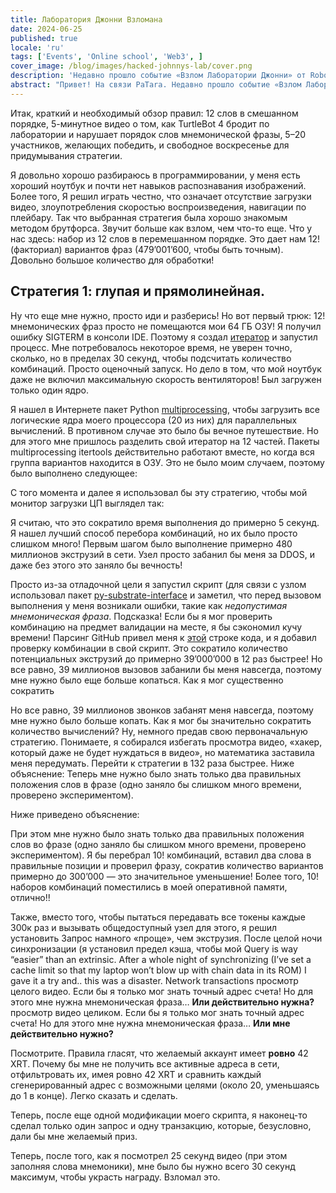 ```yaml
---
title: Лаборатория Джонни Взломана
date: 2024-06-25
published: true
locale: 'ru'
tags: ['Events', 'Online school', 'Web3', ]
cover_image: /blog/images/hacked-johnnys-lab/cover.png
description: 'Недавно прошло событие «Взлом Лаборатории Джонни» от Robonomics, и я действительно считаю, что смог взломать ее! За исключением очень первой попытки, которую я проиграл из-за недопонимания правил, я выиграл каждый раунд, в котором принимал участие, и вот небольшая история «как это было».'
abstract: "Привет! На связи PaTara. Недавно прошло событие «Взлом Лаборатории Джонни» от Robonomics, и я действительно считаю, что смог взломать ее! За исключением очень первой попытки, которую я проиграл из-за недопонимания правил, я выиграл каждый раунд, в котором принимал участие, и вот небольшая история «как это было». "
---
```


Итак, краткий и необходимый обзор правил: 12 слов в смешанном порядке, 5-минутное видео о том, как TurtleBot 4 бродит по лаборатории и нарушает порядок слов мнемонической фразы, 5–20 участников, желающих победить, и свободное воскресенье для придумывания стратегии.

<RbImage zoom src="/blog/images/hacked-johnnys-lab/0.png" alt="Game Interface" />

Я довольно хорошо разбираюсь в программировании, у меня есть хороший ноутбук и почти нет навыков распознавания изображений. Более того, 
Я решил играть честно, что означает отсутствие загрузки видео, злоупотребления скоростью воспроизведения, навигации по плейбару. 
Так что выбранная стратегия была хорошо знакомым методом брутфорса. Звучит больше как взлом, чем что-то еще.
Что у нас здесь: набор из 12 слов в перемешанном порядке. Это дает нам 12! (факториал) вариантов фраз 
(479’001’600, чтобы быть точным). Довольно большое количество для обработки!


## Стратегия 1: глупая и прямолинейная.

Ну что еще мне нужно, просто иди и разберись! Но вот первый трюк: 12! мнемонических фраз просто не помещаются 
мои 64 ГБ ОЗУ! Я получил ошибку SIGTERM в консоли IDE. 
Поэтому я создал [итератор](https://docs.python.org/3/library/itertools.html#itertools.permutations) и запустил процесс.
Мне потребовалось некоторое время, не уверен точно, сколько, но в пределах 30 секунд, чтобы подсчитать количество комбинаций.
Просто оценочный запуск. Но дело в том, что мой ноутбук даже не включил максимальную скорость вентиляторов! Был загружен только один ядро. 

Я нашел в Интернете пакет Python [multiprocessing](https://docs.python.org/3/library/multiprocessing.html), чтобы загрузить все 
логические ядра моего процессора (20 из них) для параллельных вычислений. В противном случае это было бы вечное путешествие. 
Но для этого мне пришлось разделить свой итератор на 12 частей. Пакеты multiprocessing itertools действительно работают вместе, 
но когда вся группа вариантов находится в ОЗУ. Это не было моим случаем, поэтому было выполнено следующее:

<RbImage zoom src="/blog/images/hacked-johnnys-lab/1.png" alt="Parallelizing"/>


С того момента и далее я использовал бы эту стратегию, чтобы мой монитор загрузки ЦП выглядел так:

<RbImage zoom src="/blog/images/hacked-johnnys-lab/1_1.png" alt="CPU Load"/>


Я считаю, что это сократило время выполнения до примерно 5 секунд. Я нашел лучший способ перебора 
комбинаций, но их было просто слишком много! Первым шагом было выполнение примерно 480 миллионов 
экструзий в сети. Узел просто забанил бы меня за DDOS, и даже без этого это заняло бы вечность!

<RbImage zoom src="/blog/images/hacked-johnnys-lab/2.png" alt="1st Attempt"/>


Просто из-за отладочной цели я запустил скрипт (для связи с узлом использовал 
пакет [py-substrate-interface](https://pypi.org/project/substrate-interface/1.0.3/) и заметил, что перед вызовом 
выполнения у меня возникали ошибки, такие как _недопустимая мнемоническая фраза_. Подсказка! Если бы я мог проверить комбинацию на предмет 
валидации на месте, я бы сэкономил кучу времени! Парсинг GitHub привел меня к 
[этой](https://github.com/polkascan/py-substrate-interface/blob/master/substrateinterface/keypair.py#L170) 
строке кода, и я добавил проверку комбинации в свой скрипт. Это сократило количество потенциальных экструзий до примерно 39’000’000 в 12 раз быстрее!
Но все равно, 39 миллионов вызовов забанили бы меня навсегда, поэтому мне нужно было еще больше копаться. Как я мог существенно сократить

<RbImage zoom src="/blog/images/hacked-johnnys-lab/3.png" alt="2nd Attempt"/>


Но все равно, 39 миллионов звонков забанят меня навсегда, поэтому мне нужно было больше копать. Как я мог бы значительно сократить количество вычислений? Ну, немного предав свою первоначальную стратегию. Понимаете, я собирался избегать просмотра видео, 
«хакер, который даже не будет нуждаться в видео», но математика заставила меня передумать. Перейти к стратегии в 132 раза быстрее. 
Ниже объяснение: 
Теперь мне нужно было знать только два правильных положения слов в фразе (одно заняло бы слишком много времени, проверено экспериментом).

Ниже приведено объяснение:

<RbImage zoom src="/blog/images/hacked-johnnys-lab/4.png" alt="2 Words Insertion"/>


При этом мне нужно было знать только два правильных положения слов во фразе (одно заняло бы слишком много времени, проверено экспериментом).
Я бы перебрал 10! комбинаций, вставил два слова в правильные позиции и проверил фразу,
сократив количество вариантов примерно до 300’000 — это значительное уменьшение! Более того, 10! наборов комбинаций поместились в моей оперативной памяти, отлично!!

<RbImage zoom src="/blog/images/hacked-johnnys-lab/5.png" alt="3rd Attempt"/>


Также, вместо того, чтобы пытаться передавать все токены каждые 300к раз и вызывать общедоступный узел для этого, я решил установить 
Запрос намного «проще», чем экструзия. После целой ночи синхронизации (я установил предел кэша, чтобы мой 
Query is way “easier” than an extrinsic. After a whole night of synchronizing (I’ve set a cache limit so that my 
laptop won’t blow up with chain data in its ROM) I gave it a try and.. this was a disaster. Network transactions 
просмотр целого видео. Если бы я только мог знать точный адрес счета! Но для этого мне нужна мнемоническая фраза… **Или действительно нужна?** 
просмотр видео целиком. Если бы я только мог знать точный адрес счета! Но для этого мне нужна мнемоническая фраза… **Или мне действительно нужно?**

Посмотрите. Правила гласят, что желаемый аккаунт имеет **ровно** 42 XRT. Почему бы мне не получить все активные адреса в сети,
отфильтровать их, имея ровно 42 XRT и сравнить каждый сгенерированный адрес с возможными целями 
(около 20, уменьшаясь до 1 в конце). Легко сказать и сделать. 

Теперь, после еще одной модификации моего скрипта, я наконец-то сделал только один запрос и одну транзакцию, которые, безусловно, 
дали бы мне желаемый приз.

<RbImage zoom src="/blog/images/hacked-johnnys-lab/6.png" alt="4th Attempt"/>


Теперь, после того, как я посмотрел 25 секунд видео (при этом заполняя слова мнемоники), 
мне было бы нужно всего 30 секунд максимум, чтобы украсть награду. Взломал это.

<RbImage zoom src="/blog/images/hacked-johnnys-lab/7.png" alt="Discord Bot Notification"/>



